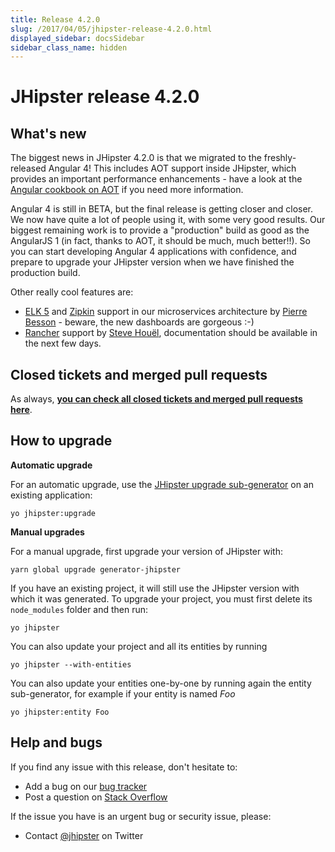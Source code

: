 ```yaml
---
title: Release 4.2.0
slug: /2017/04/05/jhipster-release-4.2.0.html
displayed_sidebar: docsSidebar
sidebar_class_name: hidden
---
```


JHipster release 4.2.0
==================

What's new
----------

The biggest news in JHipster 4.2.0 is that we migrated to the freshly-released Angular 4! This includes AOT support inside JHipster, which provides an important performance enhancements - have a look at the [Angular cookbook on AOT](https://angular.io/docs/ts/latest/cookbook/aot-compiler.html) if you need more information.

Angular 4 is still in BETA, but the final release is getting closer and closer. We now have quite a lot of people using it, with some very good results. Our biggest remaining work is to provide a "production" build as good as the AngularJS 1 (in fact, thanks to AOT, it should be much, much better!!). So you can start developing Angular 4 applications with confidence, and prepare to upgrade your JHipster version when we have finished the production build.

Other really cool features are:

- [ELK 5](https://www.elastic.co/fr/v5) and [Zipkin](http://zipkin.io/) support in our microservices architecture by [Pierre Besson](https://twitter.com/pibesson) - beware, the new dashboards are gorgeous :-)
- [Rancher](http://rancher.com/rancher/) support by [Steve Houël](https://twitter.com/SteveHouel), documentation should be available in the next few days.

Closed tickets and merged pull requests
------------
As always, __[you can check all closed tickets and merged pull requests here](https://github.com/jhipster/generator-jhipster/issues?q=milestone%3A4.2.0+is%3Aclosed)__.

How to upgrade
------------

**Automatic upgrade**

For an automatic upgrade, use the [JHipster upgrade sub-generator](/upgrading-an-application/) on an existing application:

```
yo jhipster:upgrade
```

**Manual upgrades**

For a manual upgrade, first upgrade your version of JHipster with:

```
yarn global upgrade generator-jhipster
```

If you have an existing project, it will still use the JHipster version with which it was generated.
To upgrade your project, you must first delete its `node_modules` folder and then run:

```
yo jhipster
```

You can also update your project and all its entities by running

```
yo jhipster --with-entities
```

You can also update your entities one-by-one by running again the entity sub-generator, for example if your entity is named _Foo_

```
yo jhipster:entity Foo
```

Help and bugs
--------------

If you find any issue with this release, don't hesitate to:

- Add a bug on our [bug tracker](https://github.com/jhipster/generator-jhipster/issues?state=open)
- Post a question on [Stack Overflow](http://stackoverflow.com/tags/jhipster/info)

If the issue you have is an urgent bug or security issue, please:

- Contact [@jhipster](https://twitter.com/jhipster) on Twitter
